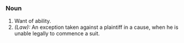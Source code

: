 ===Noun===
#Want of ability.
#''(Law):'' An exception taken against a plaintiff in a cause, when he is unable legally to commence a suit.
